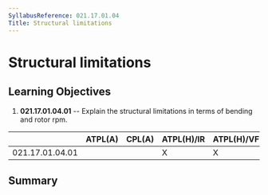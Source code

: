 ```yaml
---
SyllabusReference: 021.17.01.04
Title: Structural limitations
---
```


# Structural limitations

## Learning Objectives

1.  **021.17.01.04.01** -- Explain the structural limitations in terms of
    bending and rotor rpm.

|                 | ATPL(A) | CPL(A) | ATPL(H)/IR | ATPL(H)/VFR | CPL(H) | IR  | CBIR(A) |
| --------------- | ------- | ------ | ---------- | ----------- | ------ | --- | ------- |
| 021.17.01.04.01 |         |        | X          | X           | X      |     |         |

## Summary
